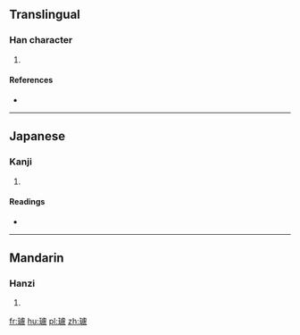 ==Translingual==

===Han character===
{{Han char|rn=96|rad=玉|as=16|sn=20|four=|canj=MGYPT}}

# {{defn|Han|sort=玉16}}

====References====
* {{Han ref|kx=0745.120|dkj=21341|dj=1153.230|hdz=21145.160|uh=74D0|ud=29904}}

----

==Japanese==

===Kanji===
{{ja-kanji|grade=|rs=玉16}}

# {{defn|lang=ja|sort=玉16}}

====Readings====
* {{ja-readings|on=[[ろ]] (ro), [[る]] (ru)|kun=|nanori=}}

----

==Mandarin==

===Hanzi===
{{cmn-hanzi|pin=[[lú]] ([[lu2]])|wg=lu<sup>2</sup>}}

# {{defn|lang=cmn|sort=玉16}}

[[fr:瓐]]
[[hu:瓐]]
[[pl:瓐]]
[[zh:瓐]]